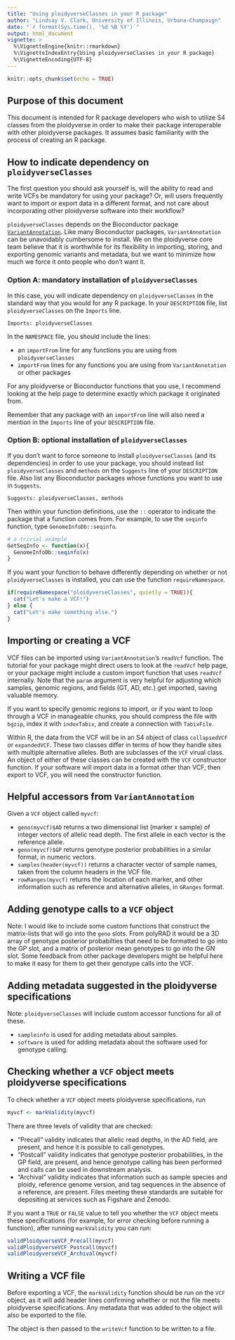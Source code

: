 ```yaml
---
title: "Using ploidyverseClasses in your R package"
author: "Lindsay V. Clark, University of Illinois, Urbana-Champaign"
date: "`r format(Sys.time(), '%d %B %Y')`"
output: html_document
vignette: >
  %\VignetteEngine{knitr::rmarkdown}
  %\VignetteIndexEntry{Using ploidyverseClasses in your R package}
  %\VignetteEncoding{UTF-8}
---
```


```r
knitr::opts_chunk$set(echo = TRUE)
```

## Purpose of this document

This document is intended for R package developers who wish to utilize S4
classes from the ploidyverse in order to make their package interoperable
with other ploidyverse packages.  It assumes basic familiarity with the process
of creating an R package.

## How to indicate dependency on `ploidyverseClasses`

The first question you should ask yourself is, will the ability to read and 
write VCFs be mandatory for using your package?  Or, will users frequently
want to import or export data in a different format, and not care about
incorporating other ploidyverse software into their workflow?

`ploidyverseClasses` depends on the Bioconductor package 
[`VariantAnnotation`](https://bioconductor.org/packages/release/bioc/html/VariantAnnotation.html).
Like many Bioconductor packages, `VariantAnnotation` can be unavoidably 
cumbersome to install.  We on the ploidyverse core team believe that it is
worthwhile for its flexibility in importing, storing, and exporting genomic
variants and metadata, but we want to minimize how much we force it onto people
who don't want it.

### Option A: mandatory installation of `ploidyverseClasses`

In this case, you will indicate dependency on `ploidyverseClasses` in the
standard way that you would for any R package.  In your `DESCRIPTION` file,
list `ploidyverseClasses` on the `Imports` line.

```
Imports: ploidyverseClasses
```

In the  `NAMESPACE` file, you should include the lines:

* an `importFrom` line for any functions you are using from `ploidyverseClasses`
* `importFrom` lines for any functions you are using from `VariantAnnotation` 
or other packages

For any ploidyverse or Bioconductor functions that you use, I recommend looking
at the help page to determine exactly which package it originated from.  

Remember that any package with an `importFrom` line will also need a mention 
in the `Imports` line of your `DESCRIPTION` file.

### Option B: optional installation of `ploidyverseClasses`

If you don't want to force someone to install `ploidyverseClasses` (and its
dependencies) in order to use your package, you should instead list
`ploidyverseClasses` and `methods` on the `Suggests` line of your `DESCRIPTION`
file.  Also list any Bioconductor packages whose functions you want to use
in `Suggests`.

```
Suggests: ploidyverseClasses, methods
```

Then within your function definitions, use the `::` operator to indicate
the package that a function comes from.  For example, to use the `seqinfo`
function, type `GenomeInfoDb::seqinfo`.

```r
# a trivial example
GetSeqInfo <- function(x){
  GenomeInfoDb::seqinfo(x)
}
```

If you want your function to behave differently depending on whether or
not `ploidyverseClasses` is installed, you can use the function 
`requireNamespace`.

```r
if(requireNamespace("ploidyverseClasses", quietly = TRUE)){
  cat("Let's make a VCF!")
} else {
  cat("Let's make something else.")
}
```

## Importing or creating a VCF

VCF files can be imported using `VariantAnnotation`'s `readVcf` function.
The tutorial for your package might direct users to look at the `readVcf` help
page, or your package might include a custom import function that uses 
`readVcf` internally.  Note that the `param` argument is very helpful for 
adjusting which samples, genomic regions, and fields (GT, AD, etc.) get 
imported, saving valuable memory.

If you want to specify genomic regions to import, or if you want to loop 
through a VCF in manageable chunks, you should compress the file with `bgzip`,
index it with `indexTabix`, and create a connection with `TabixFile`.

Within R, the data from the VCF will be in an S4 object of class 
`collapsedVCF` or `expandedVCF`.  These two classes differ in terms of how they
handle sites with multiple alternative alleles.  Both are subclasses of the 
`VCF` virual class.  An object of either of these classes can be created with 
the `VCF` constructor function.  If your software will import data in a format 
other than VCF, then export to VCF, you will need the constructor function.

## Helpful accessors from `VariantAnnotation`

Given a `VCF` object called `myvcf`:

* `geno(myvcf)$AD` returns a two dimensional list (marker x sample) of integer
vectors of allelic read depth.  The first allele in each vector is the 
reference allele.
* `geno(myvcf)$GP` returns genotype posterior probabilities in a similar 
format, in numeric vectors.
* `samples(header(myvcf))` returns a character vector of sample names, taken
from the column headers in the VCF file.
* `rowRanges(myvcf)` returns the location of each marker, and other information
such as reference and alternative alleles, in `GRanges` format.

## Adding genotype calls to a `VCF` object

Note: I would like to include some custom functions that construct the 
matrix-lists that will go into the `geno` slots.  From polyRAD it would be a
3D array of genotype posterior probabilties that need to be formatted to go
into the GP slot, and a matrix of posterior mean genotypes to go into the GN
slot.  Some feedback from other package developers might be helpful here to 
make it easy for them to get their genotype calls into the VCF.

## Adding metadata suggested in the ploidyverse specifications

Note: `ploidyverseClasses` will include custom accessor functions for all of these.

* `sampleinfo` is used for adding metadata about samples.
* `software` is used for adding metadata about the software used for genotype 
calling.

## Checking whether a `VCF` object meets ploidyverse specifications

To check whether a `VCF` object meets ploidyverse specifications, run

```r
myvcf <- markValidity(myvcf)
```

There are three levels of validity that are checked:

* "Precall" validity indicates that allelic read depths, in the AD field, are 
present, and hence it is possible to call genotypes.
* "Postcall" validity indicates that  genotype posterior probabilities, in the
GP field, are present, and hence genotype calling has been performed and calls
can be used in downstream analysis.
* "Archival" validity indicates that information such as sample species and 
ploidy, reference genome version, and tag sequences in the absence of a 
reference, are present.  Files meeting these standards are suitable for 
depositing at services such as Figshare and Zenodo.

If you want a `TRUE` or `FALSE` value to tell you whether the `VCF` object
meets these specifications (for example, for error checking before running a
function), after running `markValidity` you can run:

```r
validPloidyverseVCF_Precall(myvcf)
validPloidyverseVCF_Postcall(myvcf)
validPloidyverseVCF_Archival(myvcf)
```


## Writing a VCF file

Before exporting a VCF, the `markValidity` function should be run on the `VCF`
object, as it will add header lines confirming whether or not the file meets
ploidyverse specifications.  Any metadata that was added to the object will 
also be exported to the file.

The object is then passed to the `writeVcf` function to be written to a file.
